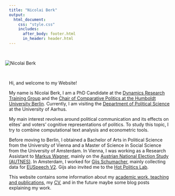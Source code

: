 ```yaml
---
title: "Nicolai Berk"
output:
  html_document:
    css: "style.css"
    includes:
      after_body: footer.html
      in_header: header.html
---
```



<head>
<title>Nicolai Berk | About</title>
<meta name="description" content="I am a PhD Candidate in Political Science at the Dynamics Research Training Group and the Chair of Comparative Politics at the Humboldt University Berlin.">
</head>

<div class = "col-md-8">

<div class = "col-md-6" >

<br>


<img src="pics/me_cropped.JPG" alt="Nicolai Berk" style="vertical-align:middle;margin:0px -12px"> 

</div>

  
<br>

<span>Hi, and welcome to my Website!</span>

My name is Nicolai Berk, I am a PhD Candidate at the [Dynamics Research Training Group](https://www.sowi.hu-berlin.de/en/dynamics/about) and the [Chair of Comparative Politics at the Humboldt University Berlin](https://www.sowi.hu-berlin.de/en/lehrbereiche-en/comppol-en/team-comparative-politics). Currently, I am visiting the [Department of Political Science](https://ps.au.dk/en/) at the University of Aarhus.

My main interest revolves around political communication and its effects on elites' and voters' cognitive representations of politics. To study this topic, I try to combine computational text analysis and econometric tools.

Before moving to Berlin, I obtained a Bachelor of Arts in Political Science from the University of Vienna and a Master of Science in Social Science from the University of Amsterdam. In Vienna, I was working as a Research Assistant to [Markus Wagner](https://staatswissenschaft.univie.ac.at/en/team/scientific-staff/markus-wagner/), mainly on the [Austrian National Election Study (AUTNES)](https://data.aussda.at/dataset.xhtml?persistentId=doi:10.11587/I7QIYJ). In Amsterdam, I worked for  [Gijs Schumacher](https://www.uva.nl/en/profile/s/c/g.schumacher/g.schumacher.html), mainly collecting data for [EUSpeech V2](https://osf.io/c79ha/). Gijs also invited me to the [Hot Politics Lab](http://www.hotpolitics.eu/).

This website contains some information about my [academic work, teaching and publications](pubs.html), my [CV](https://www.dropbox.com/sh/xar45ns5igvprca/AACU7Fq2kCl25AN6kfGxDHkAa?dl=0), and in the future maybe some blog posts explaining my work.
</div>
